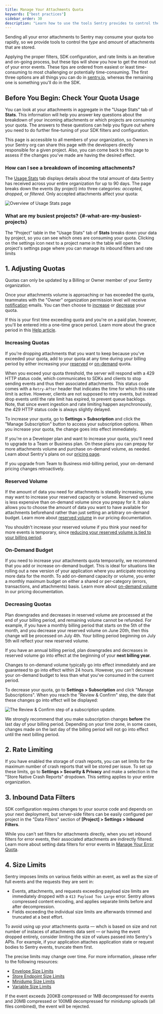 ```yaml
---
title: Manage Your Attachments Quota
keywords: ["best practices"]
sidebar_order: 30
description: "Learn how to use the tools Sentry provides to control the type and amount of attachments that you pay for."
---
```


Sending all your error attachments to Sentry may consume your quota too rapidly, so we provide tools to control the _type_ and _amount_ of attachments that are stored.

Applying the proper filters, SDK configuration, and rate limits is an iterative and on-going process, but these tips will show you how to get the most out of your error events. These tips are ordered from easiest or least time-consuming to most challenging or potentially time-consuming. The first three options are all things you can do in [sentry.io](https://sentry.io), whereas the remaining one is something you'll do in the SDK.

## Before You Begin: Check Your Quota Usage

You can look at your attachments in aggregate in the "Usage Stats" tab of **Stats**. This information will help you answer key questions about the breakdown of your incoming attachments or which projects are consuming your quota. The answers to these questions can help you figure out where you need to do further fine-tuning of your SDK filters and configuration.

This page is accessible to all members of your organization, so Owners in your Sentry org can share this page with the developers directly responsible for a given project. Also, you can come back to this page to assess if the changes you've made are having the desired effect.

### How can I see a breakdown of incoming attachments?

The [Usage Stats](/product/stats/#usage-stats) tab displays details about the total amount of data Sentry has received across your entire organization for up to 90 days. The page breaks down the events (by project) into three categories: _accepted_, _dropped_, or _filtered_. Only accepted attachments affect your quota:

![Overview of Usage Stats page](usage-stats-attachments.png)

### What are my busiest projects? {#-what-are-my-busiest-projects}

The "Project" table in the "Usage Stats" tab of **Stats** breaks down your data by project, so you can see which ones are consuming your quota. Clicking on the settings icon next to a project name in the table will open the project's settings page where you can manage its inbound filters and rate limits

## 1. Adjusting Quotas

<Note>

Quotas can only be updated by a Billing or Owner member of your Sentry organization.

</Note>

Once your attachments volume is approaching or has exceeded the quota, teammates with the "Owner" organization permission level will receive [notification](/product/alerts/notifications/#quota-notifications) emails. You can then choose to [increase](#increasing-quotas) or [decrease](#decreasing-quotas) your quota.

If this is your first time exceeding quota and you're on a paid plan, however, you'll be entered into a one-time grace period. Learn more about the grace period in this [Help article](https://help.sentry.io/account/billing/what-happens-when-i-run-out-of-event-capacity-and-a-grace-period-is-triggered/).

### Increasing Quotas

If you're dropping attachments that you want to keep because you've exceeded your quota, add to your quota at any time during your billing period by either increasing your [reserved](#reserved-volume) or [on-demand](#on-demand-budget) quota.

When you exceed your quota threshold, the server will respond with a 429 HTTP status code, which communicates to SDKs and clients to stop sending events and thus their associated attachments. This status code comes with a `Retry-After` header that indicates the time for which this rate limit is active. However, clients are not supposed to retry events, but instead drop events until the rate limit has expired, to prevent queue backlogs. Note, that since event ingestion and rate limiting happen asynchronously, the 429 HTTP status code is always slightly delayed.

To increase your quota, go to **Settings > Subscription** and click the "Manage Subscription" button to access your subscription options. When you increase your quota, the change goes into effect immediately.

If you're on a Developer plan and want to increase your quota, you'll need to upgrade to a Team or Business plan. On these plans you can prepay for more attachments volume and purchase on-demand volume, as needed. Learn about Sentry's plans on our [pricing page](https://sentry.io/pricing/).

<Note>

If you upgrade from Team to Business mid-billing period, your on-demand pricing changes retroactively.

</Note>

### Reserved Volume

If the amount of data you need for attachments is steadily increasing, you may want to increase your reserved capacity or volume. Reserved volume is less expensive than on-demand volume since you prepay for it. It also allows you to choose the amount of data you want to have available for attachments beforehand rather than just setting an arbitrary on-demand budget. Learn more about [reserved volume](/product/accounts/pricing/#prepaid-reserved-capacity) in our pricing documentation.

You shouldn't increase your reserved volume if you think your need for more events is temporary, since [reducing your reserved volume is tied to your billing period](#decreasing-quotas).

### On-Demand Budget

If you need to increase your attachments quota temporarily, we recommend that you add or increase on-demand budget. This is ideal for situations like rolling out a new version of your application where you anticipate receiving more data for the month. To add on-demand capacity or volume, you enter a monthly maximum budget on either a shared or per-category (errors, transactions, and attachments) basis. Learn more about [on-demand volume](/product/accounts/pricing/#on-demand-capacity) in our pricing documentation.

### Decreasing Quotas

Plan downgrades and decreases in reserved volume are processed at the end of your billing period, and remaining volume cannot be refunded. For example, if you have a monthly billing period that starts on the 5th of the month, and you decrease your reserved volume on June 20th, then this change will be processed on July 4th. Your billing period beginning on July 5th will reflect your new reserved volume.

<Alert level="warning">

If you have an annual billing period, plan downgrades and decreases in reserved volume go into effect at the beginning of your **next billing year.**

</Alert>

Changes to on-demand volume typically go into effect immediately and are guaranteed to go into effect within 24 hours. However, you can't decrease your on-demand budget to less than what you've consumed in the current period.

To decrease your quota, go to **Settings > Subscription** and click "Manage Subscriptions". When you reach the "Review & Confirm" step, the date that these changes go into effect will be displayed:

![The Review & Confirm step of a subscription update.](review-subscription.png)

<Note>

We strongly recommend that you make subscription changes **before** the last day of your billing period. Depending on your time zone, in some cases, changes made on the last day of the billing period will not go into effect until the next billing period.

</Note>

## 2. Rate Limiting

If you have enabled the storage of crash reports, you can set limits for the maximum number of crash reports that will be stored per issue. To set up these limits, go to **Settings > Security & Privacy** and make a selection in the "Store Native Crash Reports" dropdown. This setting applies to your entire organization.

## 3. Inbound Data Filters

SDK configuration requires changes to your source code and depends on your next deployment, but server-side filters can be easily configured per project in the "Data Filters" section of **[Project] > Settings > Inbound Filters**.

While you can't set filters for attachments directly, when you set inbound filters for error events, their associated attachments are indirectly filtered. Learn more about setting data filters for error events in [Manage Your Error Quota](/product/accounts/quotas/manage-event-stream-guide/).

## 4. Size Limits

Sentry imposes limits on various fields within an event, as well as the size of full events and the requests they are sent in:

- Events, attachments, and requests exceeding payload size limits are immediately dropped with a `413 Payload Too Large` error. Sentry allows compressed content encoding, and applies separate limits before and after decompression.
- Fields exceeding the individual size limits are afterwards trimmed and truncated at a best effort.

To avoid using up your attachments quota — whch is based on size and not number of instaces of attachments data sent — or having the event dropped entirely, consider limiting the size of values passed into Sentry's APIs. For example, if your application attaches application state or request bodies to Sentry events, truncate them first.

The precise limits may change over time. For more information, please refer to the following resources:

- [Envelope Size Limits](https://develop.sentry.dev/sdk/envelopes/#size-limits)
- [Store Endpoint Size Limits](https://develop.sentry.dev/sdk/store/#size-limits)
- [Minidump Size Limits](/platforms/native/guides/minidumps/#size-limits)
- [Variable Size Limits](https://develop.sentry.dev/sdk/data-handling/#variable-size)

<Alert>

If the event exceeds 200KB compressed or 1MB decompressed for events and 20MB compressed or 100MB decompressed for minidump uploads (all files combined), the event will be rejected.

</Alert>
